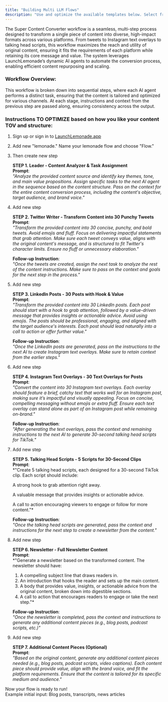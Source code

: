 ```yaml
---
title: "Building Multi LLM Flows"
description: "Use and optimize the available templates below. Select from the choices below "
---
```


<Accordion title="Super Content Converter Workflow" description="Transforms a single source of content into 100+ pcs of content" defaultOpen icon="sparkles">
  The Super Content Converter workflow is a seamless, multi-step process designed to transform a single piece of content into diverse, high-impact formats across various platforms. From tweets to Instagram text overlays to talking head scripts, this workflow maximizes the reach and utility of original content, ensuring it fits the requirements of each platform while retaining its core message and value. The system leverages LaunchLemonade’s dynamic AI agents to automate the conversion process, enabling efficient content repurposing and scaling.

  ### **Workflow Overview**:

  This workflow is broken down into sequential steps, where each AI agent performs a distinct task, ensuring that the content is tailored and optimized for various channels. At each stage, instructions and context from the previous step are passed along, ensuring consistency across the output.

  ### Instructions TO OPTIMIZE based on how you like your content TOV and structure:

  1. Sign up or sign in to [LaunchLemonade.app](http://LaunchLemonade.app)
  2. Add new "lemonade." Name your lemonade flow and choose "Flow."
  3. Then create new step

     **STEP 1. Leader - Content Analyzer & Task Assignment**\
     **Prompt**:\
     _"Analyze the provided content source and identify key themes, tone, and main value propositions. Assign specific tasks to the next AI agent in the sequence based on the content structure. Pass on the context for the entire content conversion process, including the content's objective, target audience, and brand voice."_
  4. Add new step

     **STEP 2. Twitter Writer - Transform Content into 30 Punchy Tweets**\
     **Prompt**:\
     _"Transform the provided content into 30 concise, punchy, and bold tweets. Avoid emojis and fluff. Focus on delivering impactful statements that grab attention. Make sure each tweet conveys value, aligns with the original content's message, and is structured to fit Twitter's character limits. Ensure no fluff or unnecessary elaboration."_

     **Follow-up Instruction**:\
     _"Once the tweets are created, assign the next task to analyze the rest of the content instructions. Make sure to pass on the context and goals for the next step in the process."_
  5. Add new step

     **STEP 3. LinkedIn Posts - 30 Posts with Hook & Value**\
     **Prompt**:\
     _"Transform the provided content into 30 LinkedIn posts. Each post should start with a hook to grab attention, followed by a value-driven message that provides insights or actionable advice. Avoid using emojis. The posts should be professional, engaging, and aligned with the target audience's interests. Each post should lead naturally into a call to action or offer further value."_

     **Follow-up Instruction**:\
     _"Once the LinkedIn posts are generated, pass on the instructions to the next AI to create Instagram text overlays. Make sure to retain context from the earlier steps."_
  6. Add new step

     **STEP 4. Instagram Text Overlays - 30 Text Overlays for Posts**\
     **Prompt**:\
     _"Convert the content into 30 Instagram text overlays. Each overlay should feature a brief, catchy text that works well for an Instagram post, making sure it’s impactful and visually appealing. Focus on concise, compelling messaging without emojis or extra fluff. Ensure each text overlay can stand alone as part of an Instagram post while remaining on-brand."_

     **Follow-up Instruction**:\
     _"After generating the text overlays, pass the context and remaining instructions to the next AI to generate 30-second talking head scripts for TikTok."_
  7. Add new step

     **STEP 5. Talking Head Scripts - 5 Scripts for 30-Second Clips**\
     **Prompt**:\
     \*"Create 5 talking head scripts, each designed for a 30-second TikTok clip. Each script should include:

     A strong hook to grab attention right away.

     A valuable message that provides insights or actionable advice.

     A call to action encouraging viewers to engage or follow for more content."\*

     **Follow-up Instruction**:\
     _"Once the talking head scripts are generated, pass the context and instructions for the next step to create a newsletter from the content."_
  8. Add new step

     **STEP 6. Newsletter - Full Newsletter Content**\
     **Prompt**:\
     \*"Generate a newsletter based on the transformed content. The newsletter should have:
     1. A compelling subject line that draws readers in.
     2. An introduction that hooks the reader and sets up the main content.
     3. A body that provides value, insights, or actionable advice from the original content, broken down into digestible sections.
     4. A call to action that encourages readers to engage or take the next step."\*

     **Follow-up Instruction**:\
     _"Once the newsletter is completed, pass the context and instructions to generate any additional content pieces (e.g., blog posts, podcast scripts, etc.)"_
  9. Add new step

     **STEP 7. Additional Content Pieces (Optional)**\
     **Prompt**:\
     _"Based on the original content, generate any additional content pieces needed (e.g., blog posts, podcast scripts, video captions). Each content piece should provide value, align with the brand voice, and fit the platform requirements. Ensure that the content is tailored for its specific medium and audience."_

  Now your flow is ready to run\! \
  Example initial input: Blog posts, transcripts, news articles
</Accordion>